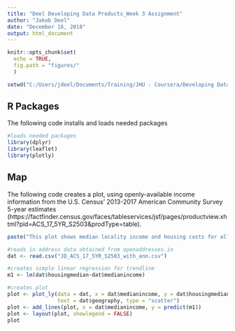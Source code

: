 ---
title: "Deel Developing Data Products_Week 3 Assignment"
author: "Jakob Deel"
date: "December 16, 2018"
output: html_document
---

```{r setup, include=FALSE}
knitr::opts_chunk$set(
  echo = TRUE,
  fig.path = "figures/"
  )

setwd("C:/Users/jdeel/Documents/Training/JHU - Coursera/Developing Data Products")

```

## R Packages

The following code installs and loads needed packages

```{r packages}
#loads needed packages
library(dplyr)
library(leaflet)
library(plotly)
```

## Map

The following code creates a plot, using openly-available income information from the U.S. Census' 2013-2017 American Community Survey 5-year estimates (https://factfinder.census.gov/faces/tableservices/jsf/pages/productview.xhtml?pid=ACS_17_5YR_S2503&prodType=table).

```{r title, echo = FALSE}

paste("This plot shows median locality income and housing costs for all localities in Virginia","December 16th, 2018",sep = " ")
```

```{r map}
#reads in address data obtained from openaddresses.io
dat <- read.csv("JD_ACS_17_5YR_S2503_with_ann.csv")

#creates simple linear regression for trendline
m1 <- lm(dat$housingmedian~dat$medianincome)

#creates plot
plot <- plot_ly(data = dat, x = dat$medianincome, y = dat$housingmedian, 
                text = dat$geography, type = "scatter")
plot <- add_lines(plot, x = dat$medianincome, y = predict(m1))
plot <- layout(plot, showlegend = FALSE)
plot
```
